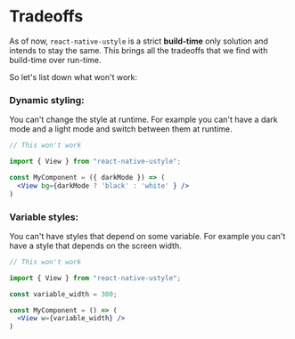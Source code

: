 # Tradeoffs

As of now, `react-native-ustyle` is a strict **build-time** only solution and intends to stay the same. This brings all the 
tradeoffs that we find with build-time over run-time.

So let's list down what won't work:

### Dynamic styling:

You can't change the style at runtime. For example you can't have a dark mode and a light mode and switch between them at runtime.

```jsx
// This won't work

import { View } from "react-native-ustyle";

const MyComponent = ({ darkMode }) => (
  <View bg={darkMode ? 'black' : 'white' } />
)
```

### Variable styles:

You can't have styles that depend on some variable. For example you can't have a style that depends on the screen width.

```jsx
// This won't work

import { View } from "react-native-ustyle";

const variable_width = 300;

const MyComponent = () => (
  <View w={variable_width} />
)
```